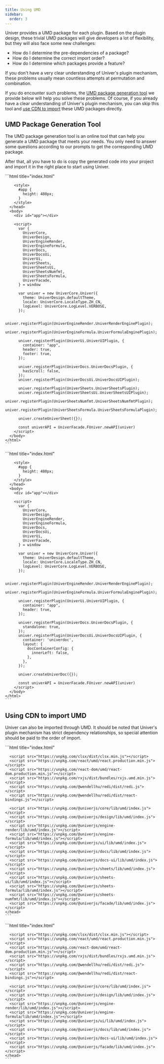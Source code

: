 ```yaml
---
title: Using UMD
sidebar:
  order: 3
---
```


Univer provides a UMD package for each plugin. Based on the plugin design, these trivial UMD packages will give developers a lot of flexibility, but they will also face some new challenges:

- How do I determine the pre-dependencies of a package?
- How do I determine the correct import order?
- How do I determine which packages provide a feature?

If you don't have a very clear understanding of Univer's plugin mechanism, these problems usually mean countless attempts at permutation and combination.

If you do encounter such problems, the [UMD package generation tool](#umd-package-generation-tool) we provide below will help you solve these problems. Of course, if you already have a clear understanding of Univer's plugin mechanism, you can skip this tool and [use CDN to import](#using-cdn-to-import-umd) these UMD packages directly.

## UMD Package Generation Tool

The UMD package generation tool is an online tool that can help you generate a UMD package that meets your needs. You only need to answer some questions according to our prompts to get the corresponding UMD package.


<UMDGenerator client:only />

After that, all you have to do is copy the generated code into your project and import it in the right place to start using Univer.


<Tabs>
  <TabItem label="📊 Univer Sheet">
    ```html title="index.html"
    <!DOCTYPE html>
    <html lang="en">
      <head>
        <!-- ... -->
        <link rel="stylesheet" href="/path/main.css" />
        <script src="/path/main.js"></script>

        <style>
          #app {
            height: 480px;
          }
        </style>
      </head>
      <body>
        <div id="app"></div>

        <script>
          var { 
            UniverCore,
            UniverDesign,
            UniverEngineRender,
            UniverEngineFormula,
            UniverDocs,
            UniverDocsUi,
            UniverUi,
            UniverSheets,
            UniverSheetsUi,
            UniverSheetsNumfmt,
            UniverSheetsFormula,
            UniverFacade,
          } = window

          var univer = new UniverCore.Univer({
            theme: UniverDesign.defaultTheme,
            locale: UniverCore.LocaleType.ZH_CN,
            logLevel: UniverCore.LogLevel.VERBOSE,
          });

          univer.registerPlugin(UniverEngineRender.UniverRenderEnginePlugin);
          univer.registerPlugin(UniverEngineFormula.UniverFormulaEnginePlugin);

          univer.registerPlugin(UniverUi.UniverUIPlugin, {
            container: "app",
            header: true,
            footer: true,
          });

          univer.registerPlugin(UniverDocs.UniverDocsPlugin, {
            hasScroll: false,
          });
          univer.registerPlugin(UniverDocsUi.UniverDocsUIPlugin);

          univer.registerPlugin(UniverSheets.UniverSheetsPlugin);
          univer.registerPlugin(UniverSheetsUi.UniverSheetsUIPlugin);
          univer.registerPlugin(UniverSheetsNumfmt.UniverSheetsNumfmtPlugin);
          univer.registerPlugin(UniverSheetsFormula.UniverSheetsFormulaPlugin);

          univer.createUniverSheet({});

          const univerAPI = UniverFacade.FUniver.newAPI(univer)
        </script>
      </body>
    </html>
    ```
  </TabItem>
  <TabItem label="📝 Univer Doc">
    ```html title="index.html"
    <!DOCTYPE html>
    <html lang="en">
      <head>
        <!-- ... -->
        <link rel="stylesheet" href="/path/main.css" />
        <script src="/path/main.js"></script>

        <style>
          #app {
            height: 480px;
          }
        </style>
      </head>
      <body>
        <div id="app"></div>

        <script>
          var { 
            UniverCore,
            UniverDesign,
            UniverEngineRender,
            UniverEngineFormula,
            UniverDocs,
            UniverDocsUi,
            UniverUi,
            UniverFacade,
          } = window

          var univer = new UniverCore.Univer({
            theme: UniverDesign.defaultTheme,
            locale: UniverCore.LocaleType.ZH_CN,
            logLevel: UniverCore.LogLevel.VERBOSE,
          });

          univer.registerPlugin(UniverEngineRender.UniverRenderEnginePlugin);
          univer.registerPlugin(UniverEngineFormula.UniverFormulaEnginePlugin);

          univer.registerPlugin(UniverUi.UniverUIPlugin, {
            container: "app",
            header: true,
          });

          univer.registerPlugin(UniverDocs.UniverDocsPlugin, {
            standalone: true,
          });
          univer.registerPlugin(UniverDocsUi.UniverDocsUIPlugin, {
            container: 'univerdoc',
            layout: {
              docContainerConfig: {
                innerLeft: false,
              },
            },
          });

          univer.createUniverDoc({});

          const univerAPI = UniverFacade.FUniver.newAPI(univer)
        </script>
      </body>
    </html>
    ```
  </TabItem>
</Tabs>

## Using CDN to import UMD

Univer can also be imported through UMD. It should be noted that Univer's plugin mechanism has strict dependency relationships, so special attention should be paid to the order of import.

<Tabs>
  <TabItem label="📊 Univer Sheet">
    ```html title="index.html"
    <head>
      <link rel="stylesheet" href="https://unpkg.com/@univerjs/design/lib/index.css" />
      <link rel="stylesheet" href="https://unpkg.com/@univerjs/ui/lib/index.css" />
      <link rel="stylesheet" href="https://unpkg.com/@univerjs/docs-ui/lib/index.css" />
      <link rel="stylesheet" href="https://unpkg.com/@univerjs/sheets-ui/lib/index.css" />
      <link rel="stylesheet" href="https://unpkg.com/@univerjs/sheets-formula/lib/index.css" />
      <link rel="stylesheet" href="https://unpkg.com/@univerjs/sheets-numfmt/lib/index.css" />

      <script src="https://unpkg.com/clsx/dist/clsx.min.js"></script>
      <script src="https://unpkg.com/react/umd/react.production.min.js"></script>
      <script src="https://unpkg.com/react-dom/umd/react-dom.production.min.js"></script>
      <script src="https://unpkg.com/rxjs/dist/bundles/rxjs.umd.min.js"></script>
      <script src="https://unpkg.com/@wendellhu/redi/dist/redi.js"></script>
      <script src="https://unpkg.com/@wendellhu/redi/dist/react-bindings.js"></script>

      <script src="https://unpkg.com/@univerjs/core/lib/umd/index.js"></script>
      <script src="https://unpkg.com/@univerjs/design/lib/umd/index.js"></script>
      <script src="https://unpkg.com/@univerjs/engine-render/lib/umd/index.js"></script>
      <script src="https://unpkg.com/@univerjs/engine-formula/lib/umd/index.js"></script>
      <script src="https://unpkg.com/@univerjs/ui/lib/umd/index.js"></script>
      <script src="https://unpkg.com/@univerjs/docs/lib/umd/index.js"></script>
      <script src="https://unpkg.com/@univerjs/docs-ui/lib/umd/index.js"></script>
      <script src="https://unpkg.com/@univerjs/sheets/lib/umd/index.js"></script>
      <script src="https://unpkg.com/@univerjs/sheets-ui/lib/umd/index.js"></script>
      <script src="https://unpkg.com/@univerjs/sheets-formula/lib/umd/index.js"></script>
      <script src="https://unpkg.com/@univerjs/sheets-numfmt/lib/umd/index.js"></script>
      <script src="https://unpkg.com/@univerjs/facade/lib/umd/index.js"></script>
    </head>
    ```
  </TabItem>
  <TabItem label="📝 Univer Doc">
    ```html title="index.html"
    <head>
      <link rel="stylesheet" href="https://unpkg.com/@univerjs/design/lib/index.css" />
      <link rel="stylesheet" href="https://unpkg.com/@univerjs/ui/lib/index.css" />
      <link rel="stylesheet" href="https://unpkg.com/@univerjs/docs-ui/lib/index.css" />

      <script src="https://unpkg.com/clsx/dist/clsx.min.js"></script>
      <script src="https://unpkg.com/react/umd/react.production.min.js"></script>
      <script src="https://unpkg.com/react-dom/umd/react-dom.production.min.js"></script>
      <script src="https://unpkg.com/rxjs/dist/bundles/rxjs.umd.min.js"></script>
      <script src="https://unpkg.com/@wendellhu/redi/dist/redi.js"></script>
      <script src="https://unpkg.com/@wendellhu/redi/dist/react-bindings.js"></script>

      <script src="https://unpkg.com/@univerjs/core/lib/umd/index.js"></script>
      <script src="https://unpkg.com/@univerjs/design/lib/umd/index.js"></script>
      <script src="https://unpkg.com/@univerjs/engine-render/lib/umd/index.js"></script>
      <script src="https://unpkg.com/@univerjs/engine-formula/lib/umd/index.js"></script>
      <script src="https://unpkg.com/@univerjs/ui/lib/umd/index.js"></script>
      <script src="https://unpkg.com/@univerjs/docs/lib/umd/index.js"></script>
      <script src="https://unpkg.com/@univerjs/docs-ui/lib/umd/index.js"></script>
      <script src="https://unpkg.com/@univerjs/facade/lib/umd/index.js"></script>
    </head>
    ```
  </TabItem>
</Tabs>
